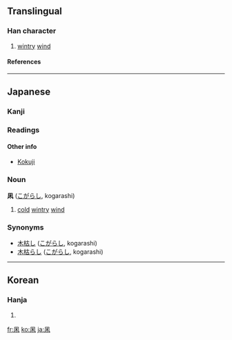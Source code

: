 ==Translingual==

===Han character===
{{Han char|rn=16|rad=几|as=04|sn=6|four=|canj=竹弓木 (HND), XX竹弓木 (XXHND)}}

# [[wintry]] [[wind]]

====References====
{{Han ref|kx=0134.121|dkj=01757|dj=0299.250|hdz=10277.011|uh=51E9|ud=20969}}

----

==Japanese==

===Kanji===
{{ja-kanji|grade=|rs=几04}}

===Readings===
{{ja-readings|kun=[[こがらし]] (kogarashi)}}

====Other info====
{{rfc-header|Other info}}
*[[Kokuji]]

===Noun===
'''凩''' ([[こがらし]], kogarashi)

# [[cold]] [[wintry]] [[wind]]

===Synonyms===
*[[木枯し]] ([[こがらし]], kogarashi)
*[[木枯らし]]  ([[こがらし]], kogarashi)

----

==Korean==

===Hanja===
{{ko-hanja|hangeul=목|rv=mok|mr=mok}}

# {{defn|Korean}}

[[fr:凩]]
[[ko:凩]]
[[ja:凩]]
